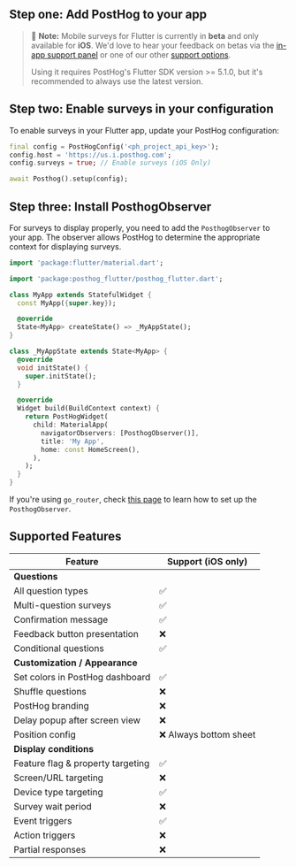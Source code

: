 ## Step one: Add PostHog to your app

> 🚧 **Note:** Mobile surveys for Flutter is currently in **beta** and only available for **iOS**. We'd love to hear your feedback on betas via the [in-app support panel](https://us.posthog.com#panel=support%3Afeedback%3Asurveys%3Alow%3Atrue) or one of our other [support options](/docs/support-options).
>
> Using it requires PostHog's Flutter SDK version >= 5.1.0, but it's recommended to always use the latest version.


<FlutterInstall />

## Step two: Enable surveys in your configuration

To enable surveys in your Flutter app, update your PostHog configuration:

```dart
final config = PostHogConfig('<ph_project_api_key>');
config.host = 'https://us.i.posthog.com';
config.surveys = true; // Enable surveys (iOS Only)

await Posthog().setup(config);
```

## Step three: Install PosthogObserver

For surveys to display properly, you need to add the `PosthogObserver` to your app. The observer allows PostHog to determine the appropriate context for displaying surveys.

```dart
import 'package:flutter/material.dart';

import 'package:posthog_flutter/posthog_flutter.dart';

class MyApp extends StatefulWidget {
  const MyApp({super.key});

  @override
  State<MyApp> createState() => _MyAppState();
}

class _MyAppState extends State<MyApp> {
  @override
  void initState() {
    super.initState();
  }

  @override
  Widget build(BuildContext context) {
    return PostHogWidget(
      child: MaterialApp(
        navigatorObservers: [PosthogObserver()],
        title: 'My App',
        home: const HomeScreen(),
      ),
    );
  }
}
```

If you're using `go_router`, check [this page](/docs/libraries/flutter#capturing-screen-views) to learn how to set up the `PosthogObserver`.

## Supported Features

| Feature                           | Support (iOS only) | 
| --------------------------------- | ---------------------- |
| **Questions**                                              |
| All question types                | ✅                     |
| Multi-question surveys            | ✅                     |
| Confirmation message              | ✅                     |
| Feedback button presentation      | ❌                     |
| Conditional questions             | ✅                     |
| **Customization / Appearance**                            |
| Set colors in PostHog dashboard   | ✅                     | 
| Shuffle questions                 | ❌                     | 
| PostHog branding                  | ❌                     | 
| Delay popup after screen view     | ❌                     | 
| Position config                   | ❌ Always bottom sheet | 
| **Display conditions**                                     |
| Feature flag & property targeting | ✅                     | 
| Screen/URL targeting              | ❌                     | 
| Device type targeting             | ✅                     | 
| Survey wait period                | ❌                     | 
| Event triggers                    | ✅                     | 
| Action triggers                   | ❌                     | 
| Partial responses                 | ❌                     |